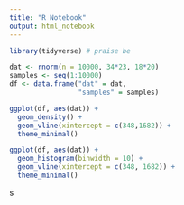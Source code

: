 ```yaml
---
title: "R Notebook"
output: html_notebook
---
```


```r
library(tidyverse) # praise be
```

```r
dat <- rnorm(n = 10000, 34*23, 18*20)
samples <- seq(1:10000)
df <- data.frame("dat" = dat,
                 "samples" = samples)
```

```r
ggplot(df, aes(dat)) +
  geom_density() +
  geom_vline(xintercept = c(348,1682)) +
  theme_minimal()
```

```r
ggplot(df, aes(dat)) +
  geom_histogram(binwidth = 10) +
  geom_vline(xintercept = c(348, 1682)) +
  theme_minimal()
```
s